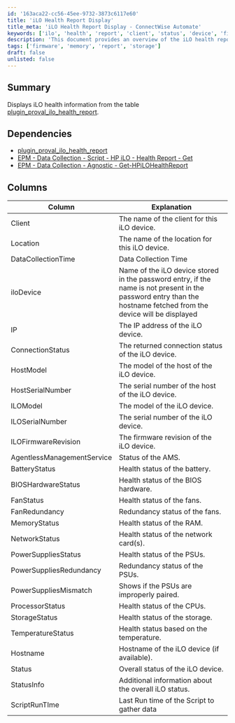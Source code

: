 ```yaml
---
id: '163aca22-cc56-45ee-9732-3873c6117e60'
title: 'iLO Health Report Display'
title_meta: 'iLO Health Report Display - ConnectWise Automate'
keywords: ['ilo', 'health', 'report', 'client', 'status', 'device', 'firmware', 'network', 'memory', 'storage']
description: 'This document provides an overview of the iLO health report display, detailing the health status of iLO devices including connection status, firmware revision, and various hardware health metrics. It also outlines dependencies and the specific columns included in the report.'
tags: ['firmware', 'memory', 'report', 'storage']
draft: false
unlisted: false
---
```

## Summary

Displays iLO health information from the table [plugin_proval_ilo_health_report](https://proval.itglue.com/DOC-5078775-10072560).

## Dependencies

- [plugin_proval_ilo_health_report](https://proval.itglue.com/DOC-5078775-10072560)
- [EPM - Data Collection - Script - HP iLO - Health Report - Get](https://proval.itglue.com/DOC-5078775-10072559)
- [EPM - Data Collection - Agnostic - Get-HPiLOHealthReport](https://proval.itglue.com/DOC-5078775-10072511)

## Columns

| Column                   | Explanation                                                                                               |
|-------------------------|-----------------------------------------------------------------------------------------------------------|
| Client                  | The name of the client for this iLO device.                                                              |
| Location                | The name of the location for this iLO device.                                                            |
| DataCollectionTime      | Data Collection Time                                                                                      |
| iloDevice               | Name of the iLO device stored in the password entry, if the name is not present in the password entry than the hostname fetched from the device will be displayed |
| IP                      | The IP address of the iLO device.                                                                         |
| ConnectionStatus        | The returned connection status of the iLO device.                                                        |
| HostModel               | The model of the host of the iLO device.                                                                 |
| HostSerialNumber        | The serial number of the host of the iLO device.                                                         |
| ILOModel                | The model of the iLO device.                                                                              |
| ILOSerialNumber         | The serial number of the iLO device.                                                                      |
| ILOFirmwareRevision      | The firmware revision of the iLO device.                                                                  |
| AgentlessManagementService | Status of the AMS.                                                                                       |
| BatteryStatus           | Health status of the battery.                                                                             |
| BIOSHardwareStatus      | Health status of the BIOS hardware.                                                                        |
| FanStatus               | Health status of the fans.                                                                                |
| FanRedundancy           | Redundancy status of the fans.                                                                            |
| MemoryStatus            | Health status of the RAM.                                                                                 |
| NetworkStatus           | Health status of the network card(s).                                                                     |
| PowerSuppliesStatus     | Health status of the PSUs.                                                                                |
| PowerSuppliesRedundancy | Redundancy status of the PSUs.                                                                            |
| PowerSuppliesMismatch    | Shows if the PSUs are improperly paired.                                                                  |
| ProcessorStatus         | Health status of the CPUs.                                                                                 |
| StorageStatus           | Health status of the storage.                                                                              |
| TemperatureStatus       | Health status based on the temperature.                                                                    |
| Hostname                | Hostname of the iLO device (if available).                                                                |
| Status                  | Overall status of the iLO device.                                                                         |
| StatusInfo              | Additional information about the overall iLO status.                                                     |
| ScriptRunTIme          | Last Run time of the Script to gather data                                                                |












